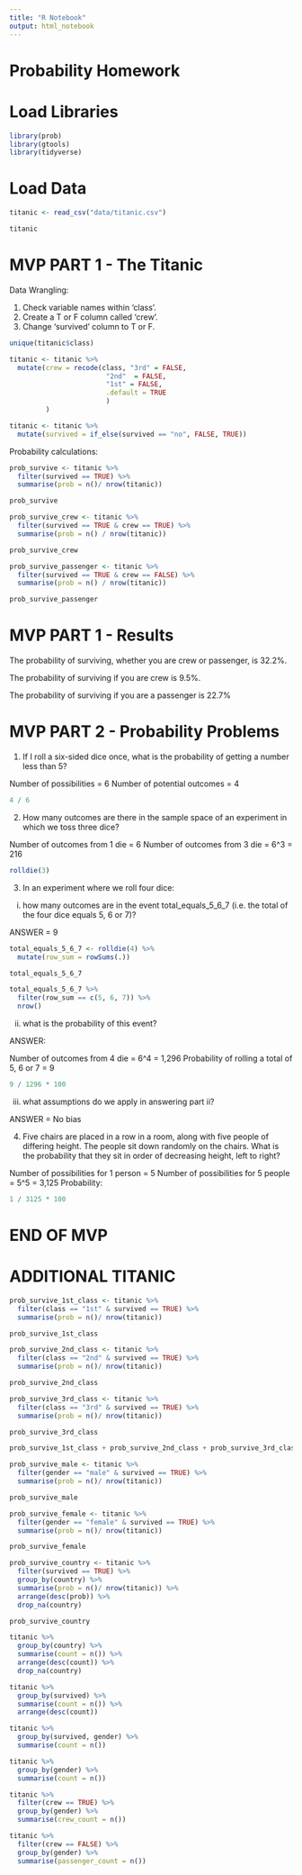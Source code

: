 ```yaml
---
title: "R Notebook"
output: html_notebook
---
```


# Probability Homework

# Load Libraries

```r

library(prob)
library(gtools)
library(tidyverse)

```


# Load Data

```r

titanic <- read_csv("data/titanic.csv")

titanic

```

# MVP PART 1 - The Titanic

Data Wrangling:

1. Check variable names within 'class'.
2. Create a T or F column called 'crew'.
3. Change 'survived' column to T or F.

```r

unique(titanic$class)

```


```r

titanic <- titanic %>%
  mutate(crew = recode(class, "3rd" = FALSE,
                        "2nd"  = FALSE,
                        "1st" = FALSE,
                        .default = TRUE
                        )
         )

```



```r

titanic <- titanic %>%
  mutate(survived = if_else(survived == "no", FALSE, TRUE))


```
Probability calculations:

```r

prob_survive <- titanic %>%
  filter(survived == TRUE) %>%
  summarise(prob = n()/ nrow(titanic))

prob_survive


```

```r

prob_survive_crew <- titanic %>%
  filter(survived == TRUE & crew == TRUE) %>%
  summarise(prob = n() / nrow(titanic))

prob_survive_crew

```

```r

prob_survive_passenger <- titanic %>%
  filter(survived == TRUE & crew == FALSE) %>%
  summarise(prob = n() / nrow(titanic))

prob_survive_passenger

```

# MVP PART 1 - Results

The probability of surviving, whether you are crew or passenger, is 32.2%.

The probability of surviving if you are crew is 9.5%.

The probability of surviving if you are a passenger is 22.7%

# MVP PART 2 - Probability Problems

1. If I roll a six-sided dice once, what is the probability of getting a number less than 5?

Number of possibilities = 6
Number of potential outcomes = 4

```r

4 / 6

```

2. How many outcomes are there in the sample space of an experiment in which we toss three dice?

Number of outcomes from 1 die = 6
Number of outcomes from 3 die = 6^3 = 216


```r

rolldie(3)

```

3. In an experiment where we roll four dice:

i. how many outcomes are in the event total_equals_5_6_7 (i.e. the total of the four dice equals 5, 6 or 7)?

ANSWER = 9

```r

total_equals_5_6_7 <- rolldie(4) %>%
  mutate(row_sum = rowSums(.))

total_equals_5_6_7

total_equals_5_6_7 %>%
  filter(row_sum == c(5, 6, 7)) %>%
  nrow()

```


ii. what is the probability of this event?

ANSWER:

Number of outcomes from 4 die = 6^4 = 1,296
Probability of rolling a total of 5, 6 or 7 = 9


```r

9 / 1296 * 100

```


iii. what assumptions do we apply in answering part ii?

ANSWER = No bias

4. Five chairs are placed in a row in a room, along with five people of differing height. The people sit down randomly on the chairs. What is the probability that they sit in order of decreasing height, left to right?

Number of possibilities for 1 person = 5
Number of possibilities for 5 people = 5^5 = 3,125
Probability:

```r

1 / 3125 * 100

```

# END OF MVP

# ADDITIONAL TITANIC

```r

prob_survive_1st_class <- titanic %>%
  filter(class == "1st" & survived == TRUE) %>%
  summarise(prob = n()/ nrow(titanic))

prob_survive_1st_class

```

```r

prob_survive_2nd_class <- titanic %>%
  filter(class == "2nd" & survived == TRUE) %>%
  summarise(prob = n()/ nrow(titanic))

prob_survive_2nd_class

```

```r

prob_survive_3rd_class <- titanic %>%
  filter(class == "3rd" & survived == TRUE) %>%
  summarise(prob = n()/ nrow(titanic))

prob_survive_3rd_class

```

```r

prob_survive_1st_class + prob_survive_2nd_class + prob_survive_3rd_class

```

```r

prob_survive_male <- titanic %>%
  filter(gender == "male" & survived == TRUE) %>%
  summarise(prob = n()/ nrow(titanic))

prob_survive_male


```

```r

prob_survive_female <- titanic %>%
  filter(gender == "female" & survived == TRUE) %>%
  summarise(prob = n()/ nrow(titanic))

prob_survive_female

```


```r

prob_survive_country <- titanic %>%
  filter(survived == TRUE) %>%
  group_by(country) %>% 
  summarise(prob = n()/ nrow(titanic)) %>%
  arrange(desc(prob)) %>%
  drop_na(country)

prob_survive_country

```


```r

titanic %>%
  group_by(country) %>% 
  summarise(count = n()) %>%
  arrange(desc(count)) %>%
  drop_na(country)

```

```r

titanic %>%
  group_by(survived) %>%
  summarise(count = n()) %>%
  arrange(desc(count))


```


```r

titanic %>%
  group_by(survived, gender) %>%
  summarise(count = n()) 

```

```r

titanic %>%
  group_by(gender) %>% 
  summarise(count = n())

```


```r

titanic %>%
  filter(crew == TRUE) %>% 
  group_by(gender) %>% 
  summarise(crew_count = n())

```


```r

titanic %>%
  filter(crew == FALSE) %>% 
  group_by(gender) %>% 
  summarise(passenger_count = n())

```








































